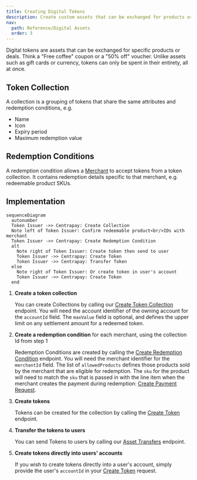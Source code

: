 ```yaml
---
title: Creating Digital Tokens
description: Create custom assets that can be exchanged for products or deals.
nav:
  path: Reference/Digital Assets
  order: 3
---
```


Digital tokens are assets that can be exchanged for specific products or deals. Think a "Free coffee" coupon or a "50% off" voucher.
Unlike assets such as gift cards or currency, tokens can only be spent in their entirety, all at once.

## Token Collection

A collection is a grouping of tokens that share the same attributes and redemption conditions, e.g.

- Name
- Icon
- Expiry period
- Maximum redemption value

## Redemption Conditions

A redemption condition allows a [Merchant](/api/merchants) to accept tokens from a token collection.
It contains redemption details specific to that merchant, e.g. redeemable product SKUs.


## Implementation

``` mermaid
sequenceDiagram
  autonumber
  Token Issuer ->> Centrapay: Create Collection
  Note left of Token Issuer: Confirm redeemable product<br/>IDs with merchant
  Token Issuer ->> Centrapay: Create Redemption Condition
  alt
    Note right of Token Issuer: Create token then send to user
    Token Issuer ->> Centrapay: Create Token
    Token Issuer ->> Centrapay: Transfer Token
  else
    Note right of Token Issuer: Or create token in user's account
    Token Issuer ->> Centrapay: Create Token
  end
```

1. **Create a token collection**

   You can create Collections by calling our [Create Token Collection](/api/tokens#create-token-collection) endpoint. You will need the account identifier of the owning account for the `accountId` field. The `maxValue` field is optional, and defines the upper limit on any settlement amount for a redeemed token.

2. **Create a redemption condition** for each merchant, using the collection Id from step 1

   Redemption Conditions are created by calling the [Create Redemption Condition](/api/tokens#create-redemption-condition) endpoint. You will need the merchant identifier for the `merchantId` field. The list of `allowedProducts` defines those products sold by the merchant that are eligible for redemption. The `sku` for the product will need to match the `sku` that is passed in with the line item when the merchant creates the payment during redemption: [Create Payment Request](/api/payment-requests#create-a-payment-request).

3. **Create tokens**

   Tokens can be created for the collection by calling the [Create Token](/api/tokens#create-token) endpoint.

4. **Transfer the tokens to users**

   You can send Tokens to users by calling our [Asset Transfers](/api/asset-transfers#create-an-asset-transfer) endpoint.

5. **Create tokens directly into users' accounts**

   If you wish to create tokens directly into a user's account, simply provide the user's `accountId` in your [Create Token](/api/tokens#create-token) request.
